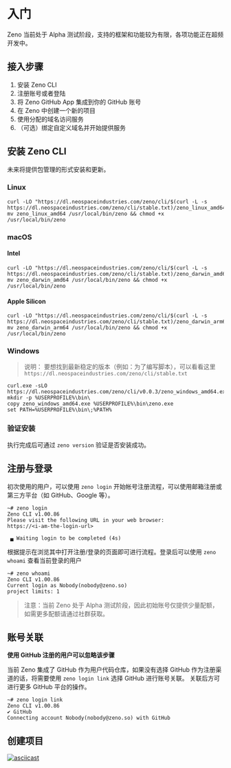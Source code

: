 
# 入门

<Callout emoji="💡">
  Zeno 当前处于 Alpha 测试阶段，支持的框架和功能较为有限，各项功能正在超频开发中。
</Callout>

## 接入步骤

1. 安装 Zeno CLI
2. 注册账号或者登陆
3. 将 Zeno GitHub App 集成到你的 GitHub 账号
4. 在 Zeno 中创建一个新的项目
5. 使用分配的域名访问服务
6. （可选）绑定自定义域名并开始提供服务

## 安装 Zeno CLI

未来将提供包管理的形式安装和更新。

### Linux

```
curl -LO "https://dl.neospaceindustries.com/zeno/cli/$(curl -L -s https://dl.neospaceindustries.com/zeno/cli/stable.txt)/zeno_linux_amd64"
mv zeno_linux_amd64 /usr/local/bin/zeno && chmod +x /usr/local/bin/zeno
```

### macOS

#### Intel

```
curl -LO "https://dl.neospaceindustries.com/zeno/cli/$(curl -L -s https://dl.neospaceindustries.com/zeno/cli/stable.txt)/zeno_darwin_amd64"
mv zeno_darwin_amd64 /usr/local/bin/zeno && chmod +x /usr/local/bin/zeno
```

#### Apple Silicon

```
curl -LO "https://dl.neospaceindustries.com/zeno/cli/$(curl -L -s https://dl.neospaceindustries.com/zeno/cli/stable.txt)/zeno_darwin_arm64"
mv zeno_darwin_arm64 /usr/local/bin/zeno && chmod +x /usr/local/bin/zeno
```

### Windows


> 说明： 要想找到最新稳定的版本（例如：为了编写脚本），可以看看这里 `https://dl.neospaceindustries.com/zeno/cli/stable.txt`

```
curl.exe -sLO https://dl.neospaceindustries.com/zeno/cli/v0.0.3/zeno_windows_amd64.exe
mkdir -p %USERPROFILE%\bin\
copy zeno_windows_amd64.exe %USERPROFILE%\bin\zeno.exe
set PATH=%USERPROFILE%\bin\;%PATH%
```

### 验证安装

执行完成后可通过 `zeno version` 验证是否安装成功。


## 注册与登录

初次使用的用户，可以使用 `zeno login` 开始帐号注册流程，可以使用邮箱注册或第三方平台（如 GitHub、Google 等）。

```
~# zeno login
Zeno CLI v1.00.86
Please visit the following URL in your web browser:
https://<i-am-the-login-url>

 ▄ Waiting login to be completed (4s)
```

根据提示在浏览其中打开注册/登录的页面即可进行流程。登录后可以使用 `zeno whoami` 查看当前登录的用户

```
~# zeno whoami
Zeno CLI v1.00.86
Current login as Nobody(nobody@zeno.so)
project limits: 1
```

> 注意：当前 Zeno 处于 Alpha 测试阶段，因此初始账号仅提供少量配额，如需更多配额请通过社群获取。

## 账号关联

**使用 GitHub 注册的用户可以忽略该步骤**

当前 Zeno 集成了 GitHub 作为用户代码仓库，如果没有选择 GitHub 作为注册渠道的话，将需要使用 `zeno login link` 选择 GitHub 进行账号关联。
关联后方可进行更多 GitHub 平台的操作。

```
~# zeno login link
Zeno CLI v1.00.86
✔ GitHub
Connecting account Nobody(nobody@zeno.so) with GitHub
```

## 创建项目

[![asciicast](https://asciinema.org/a/8vCAl9djCAOZ2LY8Qm6mvzewx.svg)](https://asciinema.org/a/8vCAl9djCAOZ2LY8Qm6mvzewx)
